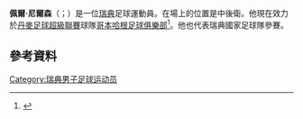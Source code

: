 '''佩爾·尼爾森'''（{{lang-sv|Per Nilsson}}；{{bd|1982年|9月15日}}）是一位[[瑞典|瑞典]]足球運動員。在場上的位置是中後衛。他現在效力於[[丹麥足球超級聯賽|丹麥足球超級聯賽]]球隊[[哥本哈根足球俱樂部|哥本哈根足球俱樂部]]<ref>{{cite web|url=http://www.tipsbladet.dk/nyhed/superliga/officielt-nilsson-tre-aar-i-fck|title=Officielt: Per Nilsson tre år i FCK|date=23 March 2014|accessdate=28 May 2014|publisher=Tipsbladet.dk|language=da|first=Simon|last=Møbjerg Sørensen|archive-date=2016-03-04|archive-url=https://web.archive.org/web/20160304192525/http://www.tipsbladet.dk/nyhed/superliga/officielt-nilsson-tre-aar-i-fck|dead-url=no}}</ref>。他也代表瑞典國家足球隊參賽。
==參考資料==
{{Reflist}}

{{DEFAULTSORT: Nilsson, Per}}
[[Category:瑞典男子足球运动员|Category:瑞典男子足球运动员]]